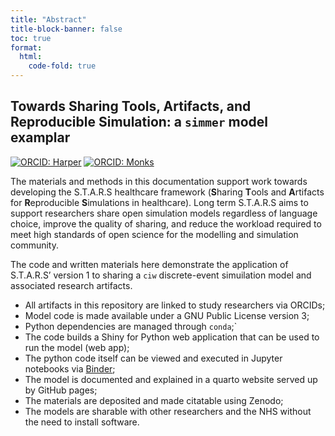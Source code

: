 ```yaml
---
title: "Abstract"
title-block-banner: false
toc: true
format:
  html:
    code-fold: true
---
```

##   Towards Sharing Tools, Artifacts, and Reproducible Simulation: a `simmer` model examplar

[![ORCID: Harper](https://img.shields.io/badge/ORCID-0000--0001--5274--5037-brightgreen)](https://orcid.org/0000-0001-5274-5037)
[![ORCID: Monks](https://img.shields.io/badge/ORCID-0000--0003--2631--4481-brightgreen)](https://orcid.org/0000-0003-2631-4481)

The materials and methods in this documentation support work towards developing the S.T.A.R.S healthcare framework (**S**haring **T**ools and **A**rtifacts for **R**eproducible **S**imulations in healthcare).  Long term S.T.A.R.S aims to support researchers share open simulation models regardless of language choice, improve the quality of sharing, and reduce the workload required to meet high standards of open science for the modelling and simulation community.

The code and written materials here demonstrate the application of S.T.A.R.S' version 1 to sharing a `ciw` discrete-event simuilation model and associated research artifacts.  

* All artifacts in this repository are linked to study researchers via ORCIDs;
* Model code is made available under a GNU Public License version 3;
* Python dependencies are managed through `conda`;`
* The code builds a Shiny for Python web application that can be used to run the model (web app);
* The python code itself can be viewed and executed in Jupyter notebooks via [Binder](https://mybinder.org); 
* The model is documented and explained in a quarto website served up by GitHub pages;
* The materials are deposited and made citatable using Zenodo;
* The models are sharable with other researchers and the NHS without the need to install software.